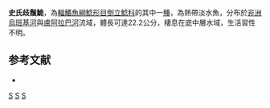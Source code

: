{{Speciesbox 
| taxon = Synodontis smiti
| authority = [[Boulenger|Boulenger]], 1902
| status = LC
| status_system= IUCN3.1
| synonyms = *''Synodontis tenuis'', Nichols & Griscom, 1917
}}

'''史氏歧鬚鮠'''，為[[輻鰭魚綱|輻鰭魚綱]][[鯰形目|鯰形目]][[倒立鯰科|倒立鯰科]]的其中一[[種|種]]，為熱帶淡水魚，分布於[[非洲|非洲]][[烏班基河|烏班基河]]與[[盧阿拉巴河|盧阿拉巴河]]流域，體長可達22.2公分，棲息在底中層水域，生活習性不明。

== 参考文献 ==
*{{FishBase_species|genus=Synodontis|species=smiti|year=2015|month=5}}

{{Taxonbar}}

[[Category:1902年描述的鱼类|S]]
[[Category:歧鬚鮠屬|S]]
[[Category:1902年描述的魚類|S]]